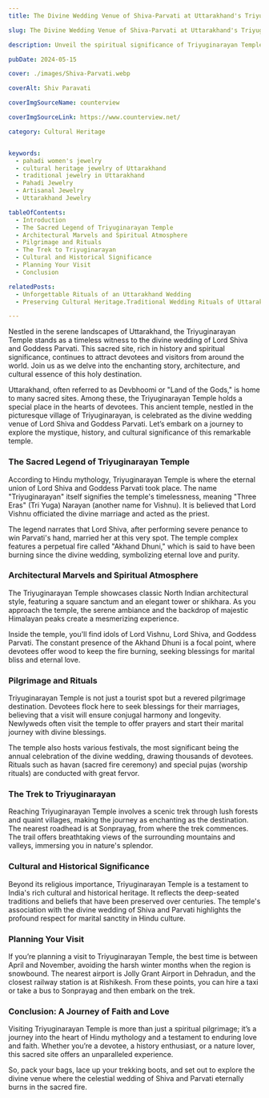 ```yaml
---
title: The Divine Wedding Venue of Shiva-Parvati at Uttarakhand's Triyuginarayan Temple

slug: The Divine Wedding Venue of Shiva-Parvati at Uttarakhand's Triyuginarayan Temple

description: Unveil the spiritual significance of Triyuginarayan Temple, the sacred wedding venue of Shiva and Parvati in Uttarakhand. Explore its history, architecture, and cultural importance.

pubDate: 2024-05-15

cover: ./images/Shiva-Parvati.webp

coverAlt: Shiv Paravati

coverImgSourceName: counterview

coverImgSourceLink: https://www.counterview.net/

category: Cultural Heritage


keywords:
  - pahadi women's jewelry
  - cultural heritage jewelry of Uttarakhand
  - traditional jewelry in Uttarakhand
  - Pahadi Jewelry
  - Artisanal Jewelry
  - Uttarakhand Jewelry

tableOfContents:
  - Introduction
  - The Sacred Legend of Triyuginarayan Temple
  - Architectural Marvels and Spiritual Atmosphere
  - Pilgrimage and Rituals
  - The Trek to Triyuginarayan
  - Cultural and Historical Significance
  - Planning Your Visit
  - Conclusion

relatedPosts:
  - Unforgettable Rituals of an Uttarakhand Wedding
  - Preserving Cultural Heritage.Traditional Wedding Rituals of Uttarakhand

---
```



Nestled in the serene landscapes of Uttarakhand, the Triyuginarayan Temple stands as a timeless witness to the divine wedding of Lord Shiva and Goddess Parvati. This sacred site, rich in history and spiritual significance, continues to attract devotees and visitors from around the world. Join us as we delve into the enchanting story, architecture, and cultural essence of this holy destination.

Uttarakhand, often referred to as Devbhoomi or "Land of the Gods," is home to many sacred sites. Among these, the Triyuginarayan Temple holds a special place in the hearts of devotees. This ancient temple, nestled in the picturesque village of Triyuginarayan, is celebrated as the divine wedding venue of Lord Shiva and Goddess Parvati. Let’s embark on a journey to explore the mystique, history, and cultural significance of this remarkable temple.

### The Sacred Legend of Triyuginarayan Temple

According to Hindu mythology, Triyuginarayan Temple is where the eternal union of Lord Shiva and Goddess Parvati took place. The name "Triyuginarayan" itself signifies the temple's timelessness, meaning "Three Eras" (Tri Yuga) Narayan (another name for Vishnu). It is believed that Lord Vishnu officiated the divine marriage and acted as the priest.

The legend narrates that Lord Shiva, after performing severe penance to win Parvati's hand, married her at this very spot. The temple complex features a perpetual fire called "Akhand Dhuni," which is said to have been burning since the divine wedding, symbolizing eternal love and purity.

### Architectural Marvels and Spiritual Atmosphere

The Triyuginarayan Temple showcases classic North Indian architectural style, featuring a square sanctum and an elegant tower or shikhara. As you approach the temple, the serene ambiance and the backdrop of majestic Himalayan peaks create a mesmerizing experience.

Inside the temple, you'll find idols of Lord Vishnu, Lord Shiva, and Goddess Parvati. The constant presence of the Akhand Dhuni is a focal point, where devotees offer wood to keep the fire burning, seeking blessings for marital bliss and eternal love.

### Pilgrimage and Rituals

Triyuginarayan Temple is not just a tourist spot but a revered pilgrimage destination. Devotees flock here to seek blessings for their marriages, believing that a visit will ensure conjugal harmony and longevity. Newlyweds often visit the temple to offer prayers and start their marital journey with divine blessings.

The temple also hosts various festivals, the most significant being the annual celebration of the divine wedding, drawing thousands of devotees. Rituals such as havan (sacred fire ceremony) and special pujas (worship rituals) are conducted with great fervor.

### The Trek to Triyuginarayan

Reaching Triyuginarayan Temple involves a scenic trek through lush forests and quaint villages, making the journey as enchanting as the destination. The nearest roadhead is at Sonprayag, from where the trek commences. The trail offers breathtaking views of the surrounding mountains and valleys, immersing you in nature's splendor.

### Cultural and Historical Significance

Beyond its religious importance, Triyuginarayan Temple is a testament to India's rich cultural and historical heritage. It reflects the deep-seated traditions and beliefs that have been preserved over centuries. The temple's association with the divine wedding of Shiva and Parvati highlights the profound respect for marital sanctity in Hindu culture.

### Planning Your Visit

If you’re planning a visit to Triyuginarayan Temple, the best time is between April and November, avoiding the harsh winter months when the region is snowbound. The nearest airport is Jolly Grant Airport in Dehradun, and the closest railway station is at Rishikesh. From these points, you can hire a taxi or take a bus to Sonprayag and then embark on the trek.

### Conclusion: A Journey of Faith and Love

Visiting Triyuginarayan Temple is more than just a spiritual pilgrimage; it’s a journey into the heart of Hindu mythology and a testament to enduring love and faith. Whether you’re a devotee, a history enthusiast, or a nature lover, this sacred site offers an unparalleled experience.

So, pack your bags, lace up your trekking boots, and set out to explore the divine venue where the celestial wedding of Shiva and Parvati eternally burns in the sacred fire.
